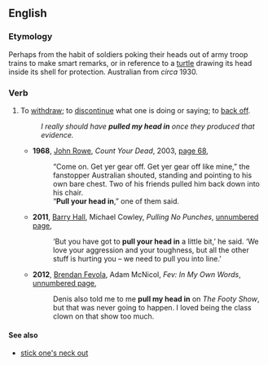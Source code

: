 ==English==

===Etymology===
Perhaps from the habit of soldiers poking their heads out of army troop trains to make smart remarks, or in reference to a [[turtle]] drawing its head inside its shell for protection. Australian from ''circa'' 1930.

===Verb===
{{en-verb|pulls one's head in|pulling one's head in|pulled one's head in|pulled one's head in}}

# {{context|figurative|Australia|New Zealand|lang=en}} To [[withdraw]]; to [[discontinue]] what one is doing or saying; to [[back off]].
#: ''I really should have '''pulled my head in''' once they produced that evidence.''
#* '''1968''', [[w:John Rowe (author)|John Rowe]], ''Count Your Dead'', 2003, [http://books.google.com.au/books?id=7ZpXKgBoTlIC&pg=PA68&dq=%22pull|pulls|pulled|pulling+my|your|their+head|heads+in%22+-intitle:%22puggled|puggling%22+-inauthor:%22%22&hl=en&sa=X&ei=HBfxT5aWE-bUmAWSo-i-DQ&redir_esc=y#v=onepage&q=%22pull|pulls|pulled|pulling%20my|your|their%20head|heads%20in%22%20-intitle%3A%22puggled|puggling%22%20-inauthor%3A%22%22&f=false page 68],
#*: “Come on. Get yer gear off. Get yer gear off like mine,” the fanstopper Australian shouted, standing and pointing to his own bare chest. Two of his friends pulled him back down into his chair.
#*: “'''Pull your head in''',” one of them said.
#* '''2011''', [[w:Barry Hall|Barry Hall]], Michael Cowley, ''Pulling No Punches'', [http://books.google.com.au/books?id=-g1Rm1HpBjYC&pg=PT34&dq=%22pull|pulls|pulled|pulling+my|your|their+head|heads+in%22+-intitle:%22puggled|puggling%22+-inauthor:%22%22&hl=en&sa=X&ei=HBfxT5aWE-bUmAWSo-i-DQ&redir_esc=y#v=onepage&q=%22pull|pulls|pulled|pulling%20my|your|their%20head|heads%20in%22%20-intitle%3A%22puggled|puggling%22%20-inauthor%3A%22%22&f=false unnumbered page],
#*: ‘But you have got to '''pull your head in''' a little bit,’ he said. ‘We love your aggression and your toughness, but all the other stuff is hurting you – we need to pull you into line.’
#* '''2012''', [[w:Brendan Fevola|Brendan Fevola]], Adam McNicol, ''Fev: In My Own Words'', [http://books.google.com.au/books?id=U2weGKHjqlsC&pg=PT109&dq=%22pull|pulls|pulled|pulling+my|your|their+head|heads+in%22+-intitle:%22puggled|puggling%22+-inauthor:%22%22&hl=en&sa=X&ei=HBfxT5aWE-bUmAWSo-i-DQ&redir_esc=y#v=onepage&q=%22pull|pulls|pulled|pulling%20my|your|their%20head|heads%20in%22%20-intitle%3A%22puggled|puggling%22%20-inauthor%3A%22%22&f=false unnumbered page],
#*: Denis also told me to me '''pull my head in''' on ''The Footy Show'', but that was never going to happen. I loved being the class clown on that show too much.

====See also====
* [[stick one's neck out]]